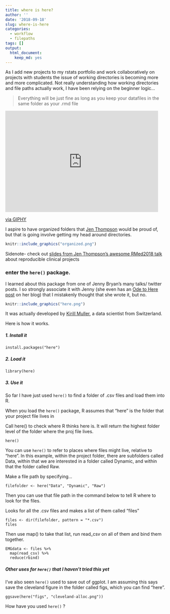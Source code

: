 ```yaml
---
title: where is here?
author: ''
date: '2018-09-18'
slug: where-is-here
categories: 
  - workflow
  - filepaths
tags: []
output:
  html_document:
    keep_md: yes
---
```


As I add new projects to my rstats portfolio and work collaboratively on projects with students the issue of working directories is becoming more and more complicated. Not really understanding how working directories and file paths actually work, I have been relying on the beginner logic...

> Everything will be just fine as long as you keep your datafiles in the same folder as your .rmd file 

<iframe src="https://giphy.com/embed/vItkAzRz4wTv2" width="480" height="317" frameBorder="0" class="giphy-embed" allowFullScreen></iframe><p><a href="https://giphy.com/gifs/vintage-everyday-hindenburg-vItkAzRz4wTv2">via GIPHY</a></p>

I aspire to have organized folders that [Jen Thompson](@jent103) would be proud of, but that is going involve getting my head around directories.


```r
knitr::include_graphics("organized.png")
```



Sidenote- check out [slides from Jen Thompson's awesome RMed2018 talk](bit.ly/jlt-rmed2018) about reproducible clinical projects

### enter the `here()` package. 

I learned about this package from one of Jenny Bryan's many talks/ twitter posts. I so strongly associate it with Jenny (she even has an [Ode to Here post](https://github.com/jennybc/here_here) on her blog) that I mistakenly thought that she wrote it, but no. 

```r
knitr::include_graphics("here.png")
```
It was actually developed by [Kirill Muller](@krlmlr), a data scientist from Switzerland. 

Here is how it works. 

##### 1. Install it

```
install.packages("here")
```


##### 2. Load it
```
library(here)
```

##### 3. Use it

So far I have just used `here()` to find a folder of .csv files and load them into R. 

When you load the `here()` package, R assumes that "here" is the folder that your project file lives in

Call here() to check where R thinks here is. It will return the highest folder level of the folder where the proj file lives. 

```
here()
```

You can use `here()` to refer to places where files might live, relative to "here". In this example, within the project folder, there are subfolders called Data, within that we are interested in a folder called Dynamic, and within that the folder called Raw. 

Make a file path by specifying...

```
filefolder <- here("Data", "Dynamic", "Raw")
```

Then you can use that file path in the command below to tell R where to look for the files. 

Looks for all the .csv files and makes a list of them called "files"
```
files <- dir(filefolder, pattern = "*.csv")
files
```

Then use map() to take that list, run read_csv on all of them and bind them together.
```
EMGdata <- files %>%
  map(read_csv) %>% 
  reduce(rbind)

```

##### Other uses for `here()` that I haven't tried this yet

I've also seen `here()` used to save out of ggplot. I am assuming this says save the cleveland figure in the folder called figs, which you can find "here". 

```
ggsave(here("figs", "cleveland-alloc.png"))

```

How have you used `here()` ?
